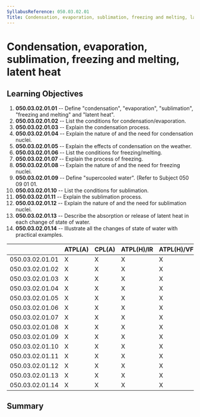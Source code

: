 ```yaml
---
SyllabusReference: 050.03.02.01
Title: Condensation, evaporation, sublimation, freezing and melting, latent heat
---
```


# Condensation, evaporation, sublimation, freezing and melting, latent heat

## Learning Objectives

1.  **050.03.02.01.01** -- Define "condensation", "evaporation", "sublimation",
    "freezing and melting" and "latent heat".
2.  **050.03.02.01.02** -- List the conditions for condensation/evaporation.
3.  **050.03.02.01.03** -- Explain the condensation process.
4.  **050.03.02.01.04** -- Explain the nature of and the need for condensation
    nuclei.
5.  **050.03.02.01.05** -- Explain the effects of condensation on the weather.
6.  **050.03.02.01.06** -- List the conditions for freezing/melting.
7.  **050.03.02.01.07** -- Explain the process of freezing.
8.  **050.03.02.01.08** -- Explain the nature of and the need for freezing
    nuclei.
9.  **050.03.02.01.09** -- Define "supercooled water". (Refer to Subject 050 09
    01 01.
10. **050.03.02.01.10** -- List the conditions for sublimation.
11. **050.03.02.01.11** -- Explain the sublimation process.
12. **050.03.02.01.12** -- Explain the nature of and the need for sublimation
    nuclei.
13. **050.03.02.01.13** -- Describe the absorption or release of latent heat in
    each change of state of water.
14. **050.03.02.01.14** -- Illustrate all the changes of state of water with
    practical examples.

|                 | ATPL(A) | CPL(A) | ATPL(H)/IR | ATPL(H)/VFR | CPL(H) | IR  | CBIR(A) |
| --------------- | ------- | ------ | ---------- | ----------- | ------ | --- | ------- |
| 050.03.02.01.01 | X       | X      | X          | X           | X      | X   | X       |
| 050.03.02.01.02 | X       | X      | X          | X           | X      | X   | X       |
| 050.03.02.01.03 | X       | X      | X          | X           | X      | X   | X       |
| 050.03.02.01.04 | X       | X      | X          | X           | X      | X   | X       |
| 050.03.02.01.05 | X       | X      | X          | X           | X      | X   | X       |
| 050.03.02.01.06 | X       | X      | X          | X           | X      | X   | X       |
| 050.03.02.01.07 | X       | X      | X          | X           | X      | X   | X       |
| 050.03.02.01.08 | X       | X      | X          | X           | X      | X   | X       |
| 050.03.02.01.09 | X       | X      | X          | X           | X      | X   | X       |
| 050.03.02.01.10 | X       | X      | X          | X           | X      | X   | X       |
| 050.03.02.01.11 | X       | X      | X          | X           | X      | X   | X       |
| 050.03.02.01.12 | X       | X      | X          | X           | X      | X   | X       |
| 050.03.02.01.13 | X       | X      | X          | X           | X      | X   | X       |
| 050.03.02.01.14 | X       | X      | X          | X           | X      | X   | X       |

## Summary
